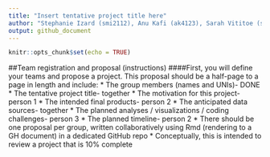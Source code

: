 ```yaml
---
title: "Insert tentative project title here"
author: "Stephanie Izard (smi2112), Anu Kafi (ak4123), Sarah Vititoe (sev2125)"
output: github_document
---
```


```r
knitr::opts_chunk$set(echo = TRUE)
```

##Team registration and proposal (instructions)
####First, you will define your teams and propose a project. This proposal should be a half-page to a page in length and include:
* The group members (names and UNIs)- DONE
* The tentative project title- together
* The motivation for this project- person 1
* The intended final products- person 2
* The anticipated data sources- together
* The planned analyses / visualizations / coding challenges- person 3
* The planned timeline- person 2
* There should be one proposal per group, written collaboratively using Rmd (rendering to a GH document) in a dedicated GitHub repo
* Conceptually, this is intended to review a project that is 10% complete